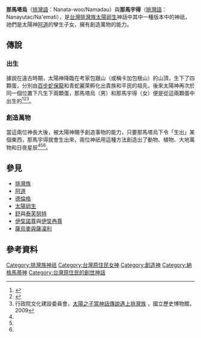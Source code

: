 {{expert|subject=臺灣原住民族}}
{{Infobox
| abovestyle = background-color: #decd87  
| above      = 那馬塔烏
| image      = 
| caption    = {{{Caption<includeonly>|</includeonly>}}}
| data1      =  
| label2     = [[排灣語|排灣語]]
| data2      = Nanata-woo/Namadau
| label3     = 信仰範圍
| data3      = 
| label4     = 象徵
| data4      = 
| label5     = 父母
| data5      = [[阿道|阿道]]
| label6     = 兄弟姊妹
| data6      = '''那馬宇得'''、[[德倫格|德倫格]]
| label7     = 配偶
| data7      = '''那馬宇得'''
| label8     = 子女
| data8      = 
}}

{{Infobox
| abovestyle = background-color: #decd87  
| above      = 那馬宇得
| image      = 
| caption    = {{{Caption<includeonly>|</includeonly>}}}
| data1      =  
| label2     = [[排灣語|排灣語]]
| data2      = Nanayutac/Na'emati
| label3     = 信仰範圍
| data3      = 
| label4     = 象徵
| data4      = 
| label5     = 父母
| data5      = [[阿道|阿道]]
| label6     = 兄弟姊妹
| data6      = '''那馬塔烏'''、[[德倫格|德倫格]]
| label7     = 配偶
| data7      = '''那馬塔烏'''
| label8     = 子女
| data8      = 
}}

'''那馬塔烏'''（[[排灣語|排灣語]]：Nanata-woo/Namadau）與'''那馬宇得'''（[[排灣語|排灣語]]：Nanayutac/Na'emati），是[[台灣|台灣]][[排灣族|排灣族]][[太陽卵生|太陽卵生]]神話中其中一種版本中的神祇，祂們是太陽神[[阿道|阿道]]的孿生子女，擁有創造萬物的能力。

== 傳說 ==
=== 出生 ===
據說在遠古時期，太陽神降臨在考家包跟山（或稱卡加包根山）的山頂，生下了四顆蛋，分別由[[百步蛇|百步蛇]][[保龍|保龍]]和青蛇麗萊孵化出貴族和平民的祖先，後來太陽神再次於同一個位置下凡生下兩顆蛋，那馬塔烏（男）和那馬宇得（女）便是從這兩顆蛋中出生的<ref name="原住民傳說（下）">{{cite web|author=范純甫|title=原住民傳說（下）|url=|publisher=華嚴|isbn=|date=1996}}</ref><ref name="臺灣風土志（下）">{{cite web|author=何聯奎、衛惠林|title=臺灣風土志（下）|url=https://www.books.com.tw/products/0010763563|publisher=台灣中華書局|isbn=|date=1956|access-date=2020-12-02|archive-date=2017-12-14|archive-url=https://web.archive.org/web/20171214115110/http://www.books.com.tw/products/0010763563|dead-url=no}}</ref><ref name="太陽之子">行政院文化建設委員會，[http://ir.nptu.edu.tw/retrieve/11214/5.pdf 太陽之子當神話傳說遇上排灣族] {{Wayback|url=http://ir.nptu.edu.tw/retrieve/11214/5.pdf |date=20211128132735 }}，國立歷史博物館，2009</ref>。

=== 創造萬物 ===
當這兩位神長大後，被太陽神賜予創造事物的能力，只要那馬塔烏下令「生出」某個東西，那馬宇得就會生出來，兩位神祇用這種方法創造出了動物、植物、大地萬物和日夜星辰<ref name="原住民傳說（下）"/><ref name="臺灣風土志（下）"/><ref name="太陽之子"/>。

== 參見 ==
*[[排灣族|排灣族]]
*[[阿道|阿道]]
*[[德倫格|德倫格]]
*[[太陽卵生|太陽卵生]]
*[[舒_(埃及神祇)|舒]]與[[泰芙努特|泰芙努特]]
*[[伊奘諾尊|伊奘諾尊]]與[[伊奘冉尊|伊奘冉尊]]
*[[薩烏麥與薩凜利|薩烏麥與薩凜利]]

== 參考資料 ==
{{reflist}}


[[Category:排灣族神祇|Category:排灣族神祇]]
[[Category:台灣原住民女神|Category:台灣原住民女神]]
[[Category:創造神|Category:創造神]]
[[Category:納格馬蒂神|Category:納格馬蒂神]]
[[Category:台灣原住民的創世神話|Category:台灣原住民的創世神話]]